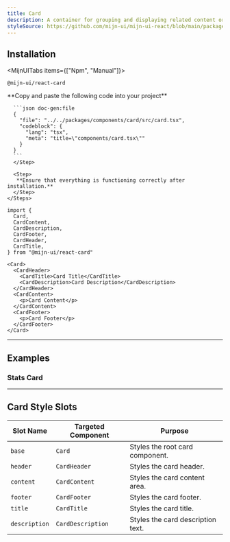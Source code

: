 ```yaml
---
title: Card
description: A container for grouping and displaying related content or actions.
styleSource: https://github.com/mijn-ui/mijn-ui-react/blob/main/packages/theme/src/components/card.ts
---
```



<ComponentPreview name="card-example" />

## Installation

<MijnUITabs items={["Npm", "Manual"]}>
  <MijnUITabsContent value="Npm">
  ```package-install
  @mijn-ui/react-card
  ```
  </MijnUITabsContent>
  <MijnUITabsContent value="Manual">
    <Steps>
      <Step>
      **Copy and paste the following code into your project**


      ```json doc-gen:file
      {
        "file": "../../packages/components/card/src/card.tsx",
        "codeblock": {
          "lang": "tsx",
          "meta": "title=\"components/card.tsx\""
        }
      }
      ```
      </Step>

      <Step>
       **Ensure that everything is functioning correctly after installation.**
      </Step>
    </Steps>

  </MijnUITabsContent>
</MijnUITabs>

```tsx
import {
  Card,
  CardContent,
  CardDescription,
  CardFooter,
  CardHeader,
  CardTitle,
} from "@mijn-ui/react-card"
```

```tsx
<Card>
  <CardHeader>
    <CardTitle>Card Title</CardTitle>
    <CardDescription>Card Description</CardDescription>
  </CardHeader>
  <CardContent>
    <p>Card Content</p>
  </CardContent>
  <CardFooter>
    <p>Card Footer</p>
  </CardFooter>
</Card>
```

---

## Examples

### Stats Card

<ComponentPreview name="card-stats" />

---

## Card Style Slots

| **Slot Name** | **Targeted Component** | **Purpose**                       |
| ------------- | ---------------------- | --------------------------------- |
| `base`        | `Card`                 | Styles the root card component.   |
| `header`      | `CardHeader`           | Styles the card header.           |
| `content`     | `CardContent`          | Styles the card content area.     |
| `footer`      | `CardFooter`           | Styles the card footer.           |
| `title`       | `CardTitle`            | Styles the card title.            |
| `description` | `CardDescription`      | Styles the card description text. |
